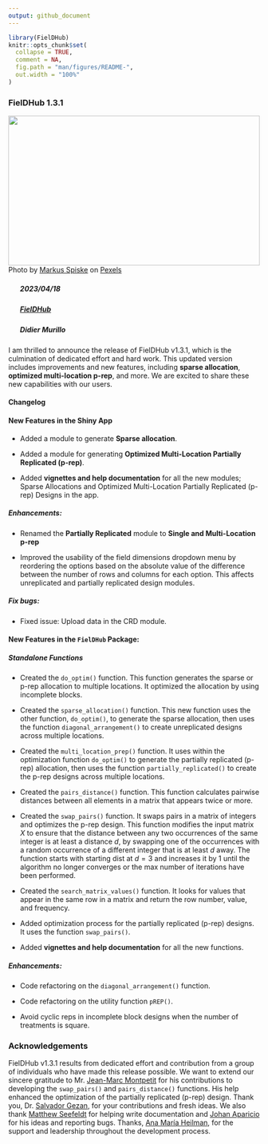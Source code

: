 ```yaml
---
output: github_document
---
```


<!-- NEWS.md is generated from NEWS.Rmd. Please edit that file -->

```r
library(FielDHub)
knitr::opts_chunk$set(
  collapse = TRUE,
  comment = NA,
  fig.path = "man/figures/README-",
  out.width = "100%"
)
```

### FielDHub 1.3.1

<img src="https://raw.githubusercontent.com/DidierMurilloF/unsplash-img/master/img/markus-spiske-iar-afB0QQw-unsplash.jpg" width="100%" height="300px">
Photo by <a href="https://www.pexels.com/@markusspiske/">Markus Spiske</a> on <a href="https://www.pexels.com/photo/close-up-photo-of-matrix-background-1089438/">Pexels</a>


##### <img src="https://raw.githubusercontent.com/FortAwesome/Font-Awesome/6.x/svgs/solid/calendar-check.svg" width="20" height="15"> 2023/04/18
##### <img src="https://raw.githubusercontent.com/FortAwesome/Font-Awesome/6.x/svgs/solid/code.svg" width="20" height="15">  [FielDHub](https://github.com/DidierMurilloF/FielDHub)
##### <img src="https://raw.githubusercontent.com/FortAwesome/Font-Awesome/6.x/svgs/solid/chalkboard-user.svg" width="20" height="15"> Didier Murillo

I am thrilled to announce the release of FielDHub v1.3.1, which is the culmination of dedicated effort and hard work. This updated version includes improvements and new features, including **sparse allocation**, **optimized multi-location p-rep**, and more. We are excited to share these new capabilities with our users.

#### Changelog

#### New Features in the Shiny App

* Added a module to generate **Sparse allocation**.

* Added a module for generating **Optimized Multi-Location Partially Replicated (p-rep)**.

* Added **vignettes and help documentation** for all the new modules; Sparse Allocations and Optimized Multi-Location Partially Replicated (p-rep) Designs in the app.

##### Enhancements:

* Renamed the **Partially Replicated** module to **Single and Multi-Location p-rep**

* Improved the usability of the field dimensions dropdown menu by reordering the options based on the absolute value of the difference between the number of rows and columns for each option. This affects unreplicated and partially replicated design modules.

##### Fix bugs:

* Fixed issue: Upload data in the CRD module.

#### New Features in the `FielDHub` Package:

##### Standalone Functions 

* Created the `do_optim()` function. This function generates the sparse or p-rep allocation to multiple locations. It optimized the allocation by using incomplete blocks.

* Created the `sparse_allocation()` function. This new function uses the other function, `do_optim()`, to generate the sparse allocation, then uses the function `diagonal_arrangement()` to create unreplicated designs across multiple locations.

* Created the `multi_location_prep()` function. It uses within the optimization function 
`do_optim()` to generate the partially replicated (p-rep) allocation, then uses the function `partially_replicated()` to create the p-rep designs across multiple locations.

* Created the `pairs_distance()` function. This function calculates pairwise distances between all elements in a matrix that appears twice or more.

* Created the `swap_pairs()` function. It swaps pairs in a matrix of integers and optimizes the p-rep design. This function modifies the input matrix $X$ to ensure that the distance between any two occurrences of the same integer is at least a distance $d$, by swapping one of the occurrences with a random occurrence of a different integer that is at least $d$ away. The function
starts with starting dist at $d = 3$ and increases it by $1$ until the algorithm no longer 
converges or the max number of iterations have been performed.

* Created the `search_matrix_values()` function. It looks for values that appear in the same row in a matrix and return the row number, value, and frequency.

* Added optimization process for the partially replicated (p-rep) designs. It uses the function `swap_pairs()`.

* Added **vignettes and help documentation** for all the new functions.

##### Enhancements:

* Code refactoring on the `diagonal_arrangement()` function.

* Code refactoring on the utility function `pREP()`.

* Avoid cyclic reps in incomplete block designs when the number of treatments is square.

### Acknowledgements

FielDHub v1.3.1 results from dedicated effort and contribution from a group of individuals who have made this release possible. We want to extend our sincere gratitude to Mr. [Jean-Marc Montpetit](https://www.linkedin.com/in/jean-marc-montpetit/) for his contributions to developing the `swap_pairs()` and `pairs_distance()` functions. His help enhanced the optimization of the partially replicated (p-rep) design. Thank you, Dr. [Salvador Gezan](https://www.linkedin.com/in/salvador-gezan-54768a1a/), for your contributions and fresh ideas. We also thank [Matthew Seefeldt](https://github.com/seefeldtm) for helping write documentation and [Johan Aparicio](https://github.com/AparicioJohan) for his ideas and reporting bugs. Thanks, [Ana María Heilman](https://github.com/tatirri), for the support and leadership throughout the development process.



